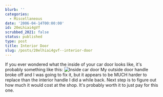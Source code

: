 ```yaml
---
blurb: ''
categories:
  - Miscellaneous
date: '2006-04-14T00:00:00'
id: 20eLhiai4gVf
scrubbed_2021: false
status: published
type: post
title: Interior Door
slug: /posts/20elhiai4gvf--interior-door
---
```


If you ever wondered what the inside of your car door looks like,
it's probably something like this:
![Inside car door](http://www.alanwsmith.com/blog/wp-content/uploads/2006/04/20060414_210832a.jpg "Inside car door")
My outside door handle broke off and I was going to fix it, but it
appears to be MUCH harder to replace than the interior handle I did
a while back. Next step is to figure out how much it would cost at
the shop. It's probably worth it to just pay for this one.
